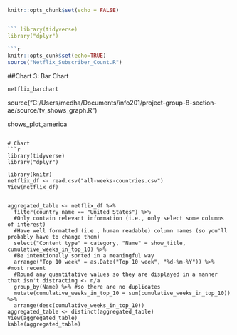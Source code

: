 ```r
knitr::opts_chunk$set(echo = FALSE)


``` library(tidyverse)
library("dplyr") 
 
```r
knitr::opts_cunk$set(echo=TRUE)
source("Netflix_Subscriber_Count.R")
``` 
##Chart 3: Bar Chart
```r
netflix_barchart
```

source("C:/Users/medha/Documents/info201/project-group-8-section-ae/source/tv_shows_graph.R")

shows_plot_america
```
  
# Chart  
```r
library(tidyverse)
library("dplyr")

library(knitr)
netflix_df <- read.csv("all-weeks-countries.csv")
View(netflix_df)


aggregated_table <- netflix_df %>% 
  filter(country_name == "United States") %>% 
  #Only contain relevant information (i.e., only select some columns of interest)
  #Have well formatted (i.e., human readable) column names (so you'll probably have to change them)
  select("Content type" = category, "Name" = show_title,  cumulative_weeks_in_top_10) %>% 
  #Be intentionally sorted in a meaningful way
  arrange("Top 10 week" = as.Date("Top 10 week", "%d-%m-%Y")) %>% #most recent
  #Round any quantitative values so they are displayed in a manner that isn't distracting <- n/a
  group_by(Name) %>% #so there are no duplicates
  mutate(cumulative_weeks_in_top_10 = sum(cumulative_weeks_in_top_10)) %>% 
  arrange(desc(cumulative_weeks_in_top_10))
aggregated_table <- distinct(aggregated_table)
View(aggregated_table)
kable(aggregated_table)
```

